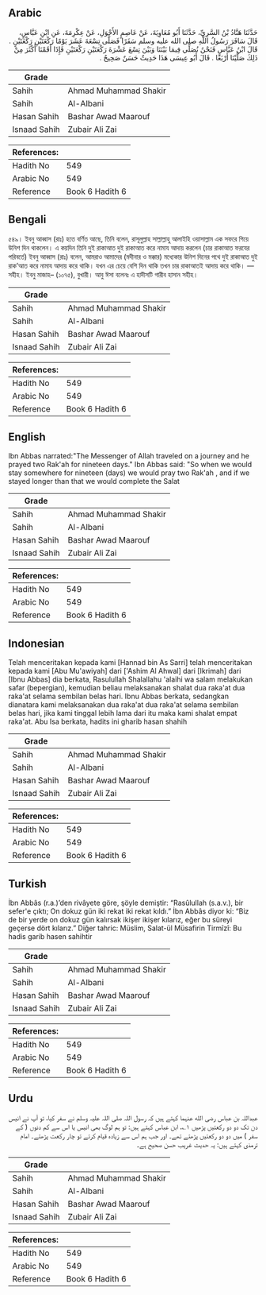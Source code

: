 ## Arabic


<div dir="rtl" lang="ar" style={{fontSize:'larger',backgroundColor:'#f8f9fa',padding:20}}>
حَدَّثَنَا هَنَّادُ بْنُ السَّرِيِّ، حَدَّثَنَا أَبُو مُعَاوِيَةَ، عَنْ عَاصِمٍ الأَحْوَلِ، عَنْ عِكْرِمَةَ، عَنِ ابْنِ عَبَّاسٍ، قَالَ سَافَرَ رَسُولُ اللَّهِ صلى الله عليه وسلم سَفَرًا فَصَلَّى تِسْعَةَ عَشَرَ يَوْمًا رَكْعَتَيْنِ رَكْعَتَيْنٍ ‏.‏ قَالَ ابْنُ عَبَّاسٍ فَنَحْنُ نُصَلِّي فِيمَا بَيْنَنَا وَبَيْنَ تِسْعَ عَشْرَةَ رَكْعَتَيْنِ رَكْعَتَيْنِ فَإِذَا أَقَمْنَا أَكْثَرَ مِنْ ذَلِكَ صَلَّيْنَا أَرْبَعًا ‏.‏ قَالَ أَبُو عِيسَى هَذَا حَدِيثٌ حَسَنٌ صَحِيحٌ ‏.‏
</div>
<div style={{backgroundColor:'#f8f9fa',padding:20, marginBottom: 10}}><table> <thead> <tr> <th>Grade</th> <th></th> </tr> </thead> <tbody> <tr><td>Sahih</td><td>Ahmad Muhammad Shakir</td></tr><tr><td>Sahih</td><td>Al-Albani</td></tr><tr><td>Hasan Sahih</td><td>Bashar Awad Maarouf</td></tr><tr><td>Isnaad Sahih</td><td>Zubair Ali Zai</td></tr></tbody></table><table> <thead> <tr> <th>References:</th> <th></th> </tr> </thead> <tbody><tr><td>Hadith No</td><td>549</td></tr><tr><td>Arabic No</td><td>549</td></tr><tr><td>Reference</td><td>Book 6 Hadith 6</td></tr></tbody></table></div>

## Bengali


<div dir="ltr" lang="bn" style={{fontSize:'larger',backgroundColor:'#f8f9fa',padding:20}}>
৫৪৯। ইবনু আব্বাস (রাঃ) হতে বর্ণিত আছে, তিনি বলেন, রাসূলুল্লাহ সাল্লাল্লাহু আলাইহি ওয়াসাল্লাম এক সফরে গিয়ে উনিশ দিন থাকলেন। এ কয়দিন তিনি দুই রাকাআত দুই রাকাআত করে নামায আদায় করলেন (চার রাকাআত ফরযের পরিবর্তে) ইবনু আব্বাস (রাঃ) বলেন, আমরাও আমাদের (মদীনার ও মক্কার) মধ্যেকার উনিশ দিনের পথে দুই রাকাআত দুই রাক’আত করে নামায আদায় করে থাকি। যখন এর চেয়ে বেশি দিন থাকি তখন চার রাকাআতই আদায় করে থাকি। —সহীহ। ইবনু মাজাহ– (১০৭৫), বুখারী। আবু ঈসা বলেনঃ এ হাদীসটি গারীব হাসান সহীহ।
</div>
<div style={{backgroundColor:'#f8f9fa',padding:20, marginBottom: 10}}><table> <thead> <tr> <th>Grade</th> <th></th> </tr> </thead> <tbody> <tr><td>Sahih</td><td>Ahmad Muhammad Shakir</td></tr><tr><td>Sahih</td><td>Al-Albani</td></tr><tr><td>Hasan Sahih</td><td>Bashar Awad Maarouf</td></tr><tr><td>Isnaad Sahih</td><td>Zubair Ali Zai</td></tr></tbody></table><table> <thead> <tr> <th>References:</th> <th></th> </tr> </thead> <tbody><tr><td>Hadith No</td><td>549</td></tr><tr><td>Arabic No</td><td>549</td></tr><tr><td>Reference</td><td>Book 6 Hadith 6</td></tr></tbody></table></div>

## English


<div dir="ltr" lang="en" style={{fontSize:'larger',backgroundColor:'#f8f9fa',padding:20}}>
Ibn Abbas narrated:"The Messenger of Allah traveled on a journey and he prayed two Rak'ah for nineteen days." Ibn Abbas said: "So when we would stay somewhere for nineteen (days) we would pray two Rak'ah , and if we stayed longer than that we would complete the Salat
</div>
<div style={{backgroundColor:'#f8f9fa',padding:20, marginBottom: 10}}><table> <thead> <tr> <th>Grade</th> <th></th> </tr> </thead> <tbody> <tr><td>Sahih</td><td>Ahmad Muhammad Shakir</td></tr><tr><td>Sahih</td><td>Al-Albani</td></tr><tr><td>Hasan Sahih</td><td>Bashar Awad Maarouf</td></tr><tr><td>Isnaad Sahih</td><td>Zubair Ali Zai</td></tr></tbody></table><table> <thead> <tr> <th>References:</th> <th></th> </tr> </thead> <tbody><tr><td>Hadith No</td><td>549</td></tr><tr><td>Arabic No</td><td>549</td></tr><tr><td>Reference</td><td>Book 6 Hadith 6</td></tr></tbody></table></div>

## Indonesian


<div dir="ltr" lang="id" style={{fontSize:'larger',backgroundColor:'#f8f9fa',padding:20}}>
Telah menceritakan kepada kami [Hannad bin As Sarri] telah menceritakan kepada kami [Abu Mu'awiyah] dari ['Ashim Al Ahwal] dari [Ikrimah] dari [Ibnu Abbas] dia berkata, Rasulullah Shalallahu 'alaihi wa salam melakukan safar (bepergian), kemudian beliau melaksanakan shalat dua raka'at dua raka'at selama sembilan belas hari. Ibnu Abbas berkata, sedangkan dianatara kami melaksanakan dua raka'at dua raka'at selama sembilan belas hari, jika kami tinggal lebih lama dari itu maka kami shalat empat raka'at. Abu Isa berkata, hadits ini gharib hasan shahih
</div>
<div style={{backgroundColor:'#f8f9fa',padding:20, marginBottom: 10}}><table> <thead> <tr> <th>Grade</th> <th></th> </tr> </thead> <tbody> <tr><td>Sahih</td><td>Ahmad Muhammad Shakir</td></tr><tr><td>Sahih</td><td>Al-Albani</td></tr><tr><td>Hasan Sahih</td><td>Bashar Awad Maarouf</td></tr><tr><td>Isnaad Sahih</td><td>Zubair Ali Zai</td></tr></tbody></table><table> <thead> <tr> <th>References:</th> <th></th> </tr> </thead> <tbody><tr><td>Hadith No</td><td>549</td></tr><tr><td>Arabic No</td><td>549</td></tr><tr><td>Reference</td><td>Book 6 Hadith 6</td></tr></tbody></table></div>

## Turkish


<div dir="ltr" lang="tr" style={{fontSize:'larger',backgroundColor:'#f8f9fa',padding:20}}>
İbn Abbâs (r.a.)’den rivâyete göre, şöyle demiştir: “Rasûlullah (s.a.v.), bir sefer'e çıktı; On dokuz gün iki rekat iki rekat kıldı.” İbn Abbâs diyor ki: “Biz de bir yerde on dokuz gün kalırsak ikişer ikişer kılarız, eğer bu süreyi geçerse dört kılarız.” Diğer tahric: Müslim, Salat-ül Müsafirin Tirmîzî: Bu hadis garib hasen sahihtir
</div>
<div style={{backgroundColor:'#f8f9fa',padding:20, marginBottom: 10}}><table> <thead> <tr> <th>Grade</th> <th></th> </tr> </thead> <tbody> <tr><td>Sahih</td><td>Ahmad Muhammad Shakir</td></tr><tr><td>Sahih</td><td>Al-Albani</td></tr><tr><td>Hasan Sahih</td><td>Bashar Awad Maarouf</td></tr><tr><td>Isnaad Sahih</td><td>Zubair Ali Zai</td></tr></tbody></table><table> <thead> <tr> <th>References:</th> <th></th> </tr> </thead> <tbody><tr><td>Hadith No</td><td>549</td></tr><tr><td>Arabic No</td><td>549</td></tr><tr><td>Reference</td><td>Book 6 Hadith 6</td></tr></tbody></table></div>

## Urdu


<div dir="rtl" lang="ur" style={{fontSize:'larger',backgroundColor:'#f8f9fa',padding:20}}>
عبداللہ بن عباس رضی الله عنہما کہتے ہیں کہ رسول اللہ صلی اللہ علیہ وسلم نے سفر کیا، تو آپ نے انیس دن تک دو دو رکعتیں پڑھیں ۱؎، ابن عباس کہتے ہیں: تو ہم لوگ بھی انیس یا اس سے کم دنوں ( کے سفر ) میں دو دو رکعتیں پڑھتے تھے۔ اور جب ہم اس سے زیادہ قیام کرتے تو چار رکعت پڑھتے۔ امام ترمذی کہتے ہیں: یہ حدیث غریب حسن صحیح ہے۔
</div>
<div style={{backgroundColor:'#f8f9fa',padding:20, marginBottom: 10}}><table> <thead> <tr> <th>Grade</th> <th></th> </tr> </thead> <tbody> <tr><td>Sahih</td><td>Ahmad Muhammad Shakir</td></tr><tr><td>Sahih</td><td>Al-Albani</td></tr><tr><td>Hasan Sahih</td><td>Bashar Awad Maarouf</td></tr><tr><td>Isnaad Sahih</td><td>Zubair Ali Zai</td></tr></tbody></table><table> <thead> <tr> <th>References:</th> <th></th> </tr> </thead> <tbody><tr><td>Hadith No</td><td>549</td></tr><tr><td>Arabic No</td><td>549</td></tr><tr><td>Reference</td><td>Book 6 Hadith 6</td></tr></tbody></table></div>